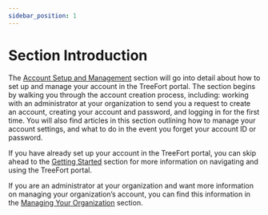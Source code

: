 ```yaml
---
sidebar_position: 1
---
```


# Section Introduction

The [Account Setup and Management](#) section will go into detail about how to set up and manage your account in the TreeFort portal. The section begins by walking you through the account creation process, including: working with an administrator at your organization to send you a request to create an account, creating your account and password, and logging in for the first time. You will also find articles in this section outlining how to manage your account settings, and what to do in the event you forget your account ID or password.

If you have already set up your account in the TreeFort portal, you can skip ahead to the [Getting Started](#) section for more information on navigating and using the TreeFort portal.

If you are an administrator at your organization and want more information on managing your organization’s account, you can find this information in the [Managing Your Organization](#) section.